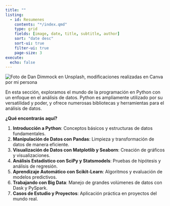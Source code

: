 ```yaml
---
title: ""
listing:
  - id: Resumenes
    contents: "*/index.qmd"
    type: grid
    fields: [image, date, title, subtitle, author]
    sort: "date desc"
    sort-ui: true
    filter-ui: true
    page-size: 3
execute:
  echo: false
---
```


<img src="4.png" alt="Foto de Dan Dimmock en Unsplash, modificaciones realizadas en Canva por mi persona" style="max-width:100%;height:auto;">

En esta sección, exploramos el mundo de la programación en Python con un enfoque en el análisis de datos. Python es ampliamente utilizado por su versatilidad y poder, y ofrece numerosas bibliotecas y herramientas para el análisis de datos.

**¿Qué encontrarás aquí?**

1. **Introducción a Python**: Conceptos básicos y estructuras de datos fundamentales.
2. **Manipulación de Datos con Pandas**: Limpieza y transformación de datos de manera eficiente.
3. **Visualización de Datos con Matplotlib y Seaborn**: Creación de gráficos y visualizaciones.
4. **Análisis Estadístico con SciPy y Statsmodels**: Pruebas de hipótesis y análisis de regresión.
5. **Aprendizaje Automático con Scikit-Learn**: Algoritmos y evaluación de modelos predictivos.
6. **Trabajando con Big Data**: Manejo de grandes volúmenes de datos con Dask y PySpark.
7. **Casos de Estudio y Proyectos**: Aplicación práctica en proyectos del mundo real.

<!-- Google tag (gtag.js) -->
<script async src="https://www.googletagmanager.com/gtag/js?id=G-H0F3YKCDW7"></script>
<script>
  window.dataLayer = window.dataLayer || [];
  function gtag(){dataLayer.push(arguments);}
  gtag('js', new Date());

  gtag('config', 'G-H0F3YKCDW7');
</script>